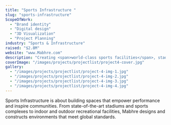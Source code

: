 ```yaml
---
title: "Sports Infrastructure "
slug: "sports-infrastructure"
ScopeOfWork: 
  - "Brand identity"
  - "Digital design"
  - "3D Visualization"
  - "Project Planning"
industry: "Sports & Infrastructure"
raised: "$2.8M"
website: "www.Mabhre.com"
description: "Creating <span>world-class sports facilities</span>, stadiums, and recreational infrastructure that inspire athletes and communities."
coverImage: "/images/projects/projectlist/project4-cover.jpg"
gallery:
  - "/images/projects/projectlist/project-4-img-1.jpg"
  - "/images/projects/projectlist/project-4-img-2.jpg"
  - "/images/projects/projectlist/project-4-img-3.jpg"
  - "/images/projects/projectlist/project-4-img-4.jpg"
---
```



Sports Infrastructure is about building spaces that empower performance and inspire communities. From state-of-the-art stadiums and sports complexes to indoor and outdoor recreational facilities, Mabhre designs and constructs environments that meet global standards.

